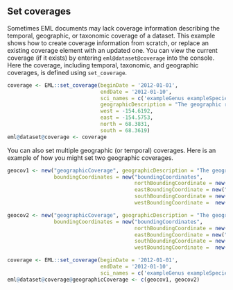 ## Set coverages

Sometimes EML documents may lack coverage information describing the temporal, geographic, or taxonomic coverage of a dataset. This example shows how to create coverage information from scratch, or replace an existing coverage element with an updated one. You can view the current coverage (if it exists) by entering `eml@dataset@coverage` into the console. Here the coverage, including temporal, taxonomic, and geographic coverages, is defined using `set_coverage`. 

```r
coverage <- EML::set_coverage(beginDate = '2012-01-01', 
                              endDate = '2012-01-10', 
                              sci_names = c('exampleGenus exampleSpecies1', 'exampleGenus ExampleSpecies2'),
                              geographicDescription = "The geographic region covers the lake region near Eagle Mountain.",
                              west = -154.6192, 
                              east = -154.5753, 
                              north = 68.3831, 
                              south = 68.3619)
eml@dataset@coverage <- coverage
```

You can also set multiple geographic (or temporal) coverages. Here is an example of how you might set two geographic coverages.

```r
geocov1 <- new("geographicCoverage", geographicDescription = "The geographich region covers area 1",
               boundingCoordinates = new("boundingCoordinates", 
                                         northBoundingCoordinate = new("northBoundingCoordinate", 68),
                                         eastBoundingCoordinate = new("eastBoundingCoordinate", -154),
                                         southBoundingCoordinate = new("southBoundingCoordinate", 67),
                                         westBoundingCoordinate =  new("westBoundingCoordinate", -155)))

geocov2 <- new("geographicCoverage", geographicDescription = "The geographich region covers area 2",
               boundingCoordinates = new("boundingCoordinates",
                                         northBoundingCoordinate = new("northBoundingCoordinate", 65),
                                         eastBoundingCoordinate = new("eastBoundingCoordinate", -155),
                                         southBoundingCoordinate = new("southBoundingCoordinate", 64),
                                         westBoundingCoordinate =  new("westBoundingCoordinate", -156)))

coverage <- EML::set_coverage(beginDate = '2012-01-01', 
                              endDate = '2012-01-10', 
                              sci_names = c('exampleGenus exampleSpecies1', 'exampleGenus ExampleSpecies2'))
eml@dataset@coverage@geographicCoverage <- c(geocov1, geocov2)
```

